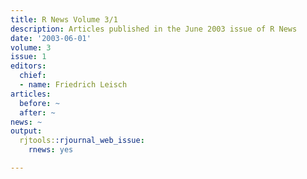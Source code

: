 ```yaml
---
title: R News Volume 3/1
description: Articles published in the June 2003 issue of R News
date: '2003-06-01'
volume: 3
issue: 1
editors:
  chief:
  - name: Friedrich Leisch
articles:
  before: ~
  after: ~
news: ~
output:
  rjtools::rjournal_web_issue:
    rnews: yes

---
```

